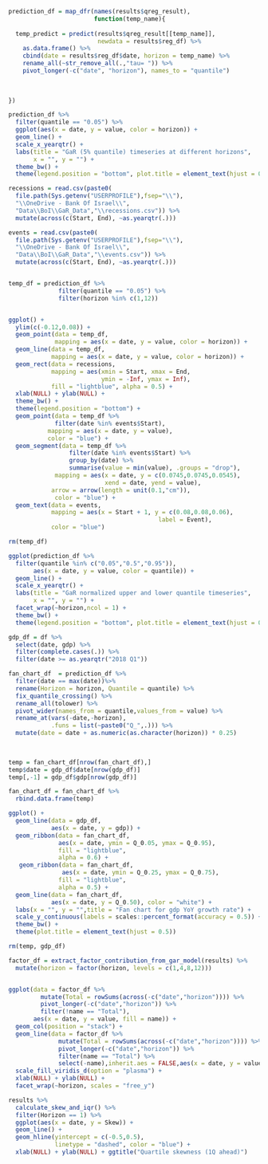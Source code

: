 

```r

prediction_df = map_dfr(names(results$qreg_result),
                        function(temp_name){
  
  temp_predict = predict(results$qreg_result[[temp_name]],
                         newdata = results$reg_df) %>% 
    as.data.frame() %>% 
    cbind(date = results$reg_df$date, horizon = temp_name) %>% 
    rename_all(~str_remove_all(.,"tau= ")) %>% 
    pivot_longer(-c("date", "horizon"), names_to = "quantile")
  
  
  
})

```


```r

prediction_df %>% 
  filter(quantile == "0.05") %>% 
  ggplot(aes(x = date, y = value, color = horizon)) + 
  geom_line() + 
  scale_x_yearqtr() + 
  labs(title = "GaR (5% quantile) timeseries at different horizons",
       x = "", y = "") + 
  theme_bw() + 
  theme(legend.position = "bottom", plot.title = element_text(hjust = 0.5))

```


```r

recessions = read.csv(paste0(
  file.path(Sys.getenv("USERPROFILE"),fsep="\\"),
  "\\OneDrive - Bank Of Israel\\",
  "Data\\BoI\\GaR_Data","\\recessions.csv")) %>%
  mutate(across(c(Start, End), ~as.yearqtr(.)))

events = read.csv(paste0(
  file.path(Sys.getenv("USERPROFILE"),fsep="\\"),
  "\\OneDrive - Bank Of Israel\\",
  "Data\\BoI\\GaR_Data","\\events.csv")) %>%
  mutate(across(c(Start, End), ~as.yearqtr(.)))


temp_df = prediction_df %>% 
              filter(quantile == "0.05") %>% 
              filter(horizon %in% c(1,12))


ggplot() +
  ylim(c(-0.12,0.08)) +
  geom_point(data = temp_df,
             mapping = aes(x = date, y = value, color = horizon)) +
  geom_line(data = temp_df,
            mapping = aes(x = date, y = value, color = horizon)) +
  geom_rect(data = recessions,
            mapping = aes(xmin = Start, xmax = End,
                          ymin = -Inf, ymax = Inf),
            fill = "lightblue", alpha = 0.5) +
  xlab(NULL) + ylab(NULL) + 
  theme_bw() +
  theme(legend.position = "bottom") +
  geom_point(data = temp_df %>%
             filter(date %in% events$Start),
           mapping = aes(x = date, y = value),
           color = "blue") +
  geom_segment(data = temp_df %>%
                 filter(date %in% events$Start) %>%
                 group_by(date) %>% 
                 summarise(value = min(value), .groups = "drop"),
             mapping = aes(x = date, y = c(0.0745,0.0745,0.0545),
                           xend = date, yend = value),
            arrow = arrow(length = unit(0.1,"cm")),
             color = "blue") +
  geom_text(data = events,
            mapping = aes(x = Start + 1, y = c(0.08,0.08,0.06),
                                          label = Event),
            color = "blue")

rm(temp_df)

```



```r

ggplot(prediction_df %>% 
  filter(quantile %in% c("0.05","0.5","0.95")),
       aes(x = date, y = value, color = quantile)) + 
  geom_line() + 
  scale_x_yearqtr() + 
  labs(title = "GaR normalized upper and lower quantile timeseries",
       x = "", y = "") + 
  facet_wrap(~horizon,ncol = 1) + 
  theme_bw() + 
  theme(legend.position = "bottom", plot.title = element_text(hjust = 0.5))

```


```r

gdp_df = df %>% 
  select(date, gdp) %>% 
  filter(complete.cases(.)) %>% 
  filter(date >= as.yearqtr("2018 Q1"))

fan_chart_df  = prediction_df %>% 
  filter(date == max(date))%>% 
  rename(Horizon = horizon, Quantile = quantile) %>% 
  fix_quantile_crossing() %>% 
  rename_all(tolower) %>% 
  pivot_wider(names_from = quantile,values_from = value) %>% 
  rename_at(vars(-date,-horizon),
            .funs = list(~paste0("Q_",.))) %>% 
  mutate(date = date + as.numeric(as.character(horizon)) * 0.25)
  
 

temp = fan_chart_df[nrow(fan_chart_df),]
temp$date = gdp_df$date[nrow(gdp_df)]
temp[,-1] = gdp_df$gdp[nrow(gdp_df)]

fan_chart_df = fan_chart_df %>% 
  rbind.data.frame(temp)

ggplot() +
  geom_line(data = gdp_df,
            aes(x = date, y = gdp)) +
  geom_ribbon(data = fan_chart_df,
              aes(x = date, ymin = Q_0.05, ymax = Q_0.95),
              fill = "lightblue",
              alpha = 0.6) +
   geom_ribbon(data = fan_chart_df,
               aes(x = date, ymin = Q_0.25, ymax = Q_0.75),
              fill = "lightblue",
              alpha = 0.5) +
  geom_line(data = fan_chart_df,
            aes(x = date, y = Q_0.50), color = "white") +
  labs(x = "", y = "",title = "Fan chart for gdp YoY growth rate") +
  scale_y_continuous(labels = scales::percent_format(accuracy = 0.5)) +
  theme_bw() +
  theme(plot.title = element_text(hjust = 0.5))

rm(temp, gdp_df)

```


```r

factor_df = extract_factor_contribution_from_gar_model(results) %>% 
  mutate(horizon = factor(horizon, levels = c(1,4,8,12)))


ggplot(data = factor_df %>% 
         mutate(Total = rowSums(across(-c("date","horizon")))) %>% 
         pivot_longer(-c("date","horizon")) %>% 
         filter(!name == "Total"),
       aes(x = date, y = value, fill = name)) + 
  geom_col(position = "stack") + 
  geom_line(data = factor_df %>% 
              mutate(Total = rowSums(across(-c("date","horizon")))) %>% 
              pivot_longer(-c("date","horizon")) %>% 
              filter(name == "Total") %>% 
              select(-name),inherit.aes = FALSE,aes(x = date, y = value)) + 
  scale_fill_viridis_d(option = "plasma") + 
  xlab(NULL) + ylab(NULL) + 
  facet_wrap(~horizon, scales = "free_y")


```


```r

results %>% 
  calculate_skew_and_iqr() %>% 
  filter(Horizon == 1) %>% 
  ggplot(aes(x = date, y = Skew)) + 
  geom_line() + 
  geom_hline(yintercept = c(-0.5,0.5),
             linetype = "dashed", color = "blue") + 
  xlab(NULL) + ylab(NULL) + ggtitle("Quartile skewness (1Q ahead)")



```

